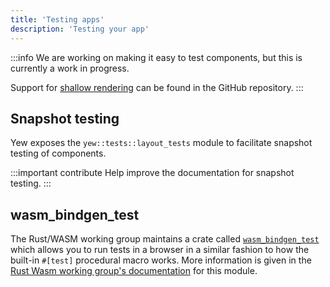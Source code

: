 ```yaml
---
title: 'Testing apps'
description: 'Testing your app'
---
```


:::info
We are working on making it easy to test components, but this is currently a work in progress.

Support for [shallow rendering](https://github.com/yewstack/yew/issues/1413) can be found in the GitHub repository.
:::

## Snapshot testing

Yew exposes the `yew::tests::layout_tests` module to facilitate snapshot testing of components.

:::important contribute
Help improve the documentation for snapshot testing.
:::

## wasm_bindgen_test

The Rust/WASM working group maintains a crate called [`wasm_bindgen_test`](https://wasm-bindgen.github.io/wasm-bindgen/wasm-bindgen-test/index.html)
which allows you to run tests in a browser in a similar fashion to how the built-in `#[test]` procedural macro works.
More information is given in the [Rust Wasm working group's documentation](https://wasm-bindgen.github.io/wasm-bindgen/wasm-bindgen-test/index.html)
for this module.
